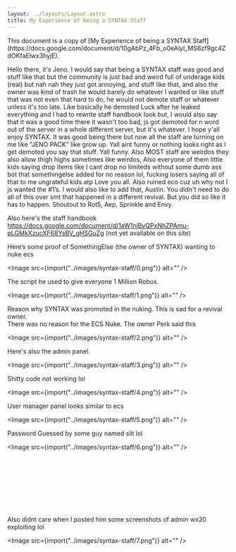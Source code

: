 ```yaml
---
layout: ../layouts/Layout.astro
title: My Experience of being a SYNTAX Staff
---
```



<div class="notification">
	This document is a copy of [My Experience of being a SYNTAX
	Staff](https://docs.google.com/document/d/10gAbPz_4Fb_o0eAlyl_MS6zf9gc4ZdOKfaElwx3hyjE).
</div>

Hello there, it's Jeno. I would say that being a SYNTAX staff was good and stuff like that but the community is just bad and weird full of underage kids (real) but nah nah they just got annoying, and stuff like that, and also the owner was kind of trash he would barely do whatever I wanted or like stuff that was not even that hard to do, he would not demote staff or whatever unless it's too late. Like basically he demoted Luck after he leaked everything and I had to rewrite staff handbook look but, I would also say that it was a good time there it wasn't too bad, js got demoted for n word out of the server in a whole different server, but it's whatever. I hope y'all enjoy SYNTAX. It was good being there but now all the staff are turning on me like "JENO PACK" like grow up. Yall aint funny or nothing looks right as I get demoted you say that stuff. Yall funny. Also MOST staff are weirdos they also allow thigh highs sometimes like weirdos, Also everyone of them little kids saying drop items like I cant drop no limiteds without some dumb ass bot that somethingelse added for no reason lol, fucking losers saying all of that to me ungrateful kids atp Love you all. Also ruined eco cuz uh why not I js wanted the #1’s. I would also like to add that, Austin. You didn't need to do all of this over smt that happened in a different revival. But you did so like it has to happen. Shoutout to Rot5, Aep, Sprinkle and Envy.

Also here's the staff handbook https://docs.google.com/document/d/1aW1njByQPxNhZPAmu-pLGMkXzucXF68YsBV_gHSGuZg (not yet available on this site)

Here’s some proof of SomethingElse (the owner of SYNTAX) wanting to nuke ecs

<Image src={import("../images/syntax-staff/0.png")} alt="" />

The script he used to give everyone 1 Million Robux.

<Image src={import("../images/syntax-staff/1.png")} alt="" />

Reason why SYNTAX was promoted in the nuking. This is sad for a revival owner.  
There was no reason for the ECS Nuke. The owner Perk said this

<Image src={import("../images/syntax-staff/2.png")} alt="" />

Here's also the admin panel.

<Image src={import("../images/syntax-staff/3.png")} alt="" />

Shitty code not working lol

<Image src={import("../images/syntax-staff/4.png")} alt="" />

User manager panel looks similar to ecs

<Image src={import("../images/syntax-staff/5.png")} alt="" />

Password Guessed by some guy named slit lol

<Image src={import("../images/syntax-staff/6.png")} alt="" />

<br />
<br />
<br />
<br />
<br />
<br />
<br />

Also didnt care when I posted him some screenshots of admin wx20 exploiting lol

<Image src={import("../images/syntax-staff/7.png")} alt="" />
